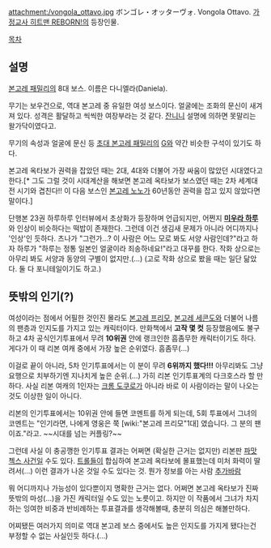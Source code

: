 attachment:/vongola_ottavo.jpg
ボンゴレ・オッターヴォ. Vongola Ottavo.
[[가정교사 히트맨 REBORN!]]의 등장인물.

[[목차]]
== 설명 ==
[[본고레 패밀리]]의 8대 보스. 이름은 다니엘라(Daniela).

무기는 보우건으로, 역대 본고레 중 유일한 여성 보스이다. 얼굴에는 조화의 문신이 새겨져 있다. 성격은 활달하고 씩씩한 여장부라는 것 같다. [[잔니니]] 설명에 의하면 못말리는 왈가닥이였다고.

무기의 속성과 얼굴에 문신 등 [[초대 본고레 패밀리]]의 [[G]]와 약간 비슷한 구석이 있기도 하다.

본고레 옥타보가 권력을 잡았던 때는 2대, 4대와 더불어 가장 싸움이 많았던 시대였다고 한다.[* 그도 그럴 것이 시대계산을 해보면 본고레 옥타보가 보스였던 때는 2차 세계대전 시기와 겹친다!! 이 다음 보스인 [[본고레 노노]]가 60년동안 권력을 잡고 있지 않았다면 말이다.]

단행본 23권 하루하루 인터뷰에서 초상화가 등장하며 언급되지만, 어쩐지 '''[[미우라 하루]]'''와 인상이 비슷하다는 떡밥이 존재한다. 그런데 이건 생김새 문제가 아니라 어디까지나 '인상'인 듯하다. 츠나가 "그런가…? 이 사람은 어느 모로 봐도 서양 사람인데?"라고 하자 하루가 "하루는 정통 일본인 얼굴이라 죄송하네요!"라고 대꾸를 한다. 작화 상으로는 아무리 봐도 서양과 동양의 구별이 없지만.(…) (고로 작화 상으로 봤을 때는 일단 닮았다. 둘 다 포니테일이기도 하고.)

== 뜻밖의 인기(?) ==
여성이라는 점에서 어필한 것인진 몰라도 [[본고레 프리모]], [[본고레 세콘도]]와 더불어 나름의 팬층과 인지도를 가지고 있는 캐릭터이다. 만화책에서 '''고작 몇 컷''' 등장했음에도 불구하고 4차 공식인기투표에서 무려 '''10위권''' 안에 랭크인한 흠좀무한 캐릭터이기도 하다. 게다가 이 때 리본 여캐 중에서 가장 높은 순위였다. 흠좀무(…)

이걸로 끝이 아니라, 5차 인기투표에서는 이 분이 무려 '''6위까지 했다!!!''' 아무리봐도 그냥 요행으로 치부하기엔 지나치게 높은 순위.(…) 가히 리본 인기투표계의 다크호스라 할 만하다. 사실 리본 여캐의 1인자는 [[크롬 도쿠로]]가 아니라 바로 이 사람이라는 말이 나오는 것도 이상한 일이 아니다.

리본의 인기투표에서는 10위권 안에 들면 코멘트를 하게 되는데, 5회 투표에서 그녀의 코멘트는 "인기라면, 나에게 영웅은 쭉 [wiki:"본고레 프리모"1대] 였습니다. 그 분의 팬이죠."라고. ~~시대를 넘는 커플링?~~

그런데 사실 이 충공깽한 인기투표 결과는 어쩌면 (확실한 근거는 없지만) 리본판 [[파맛 첵스 사건]]일 수도 있다. [[트롤]]들이 합심하여 본고레 옥타보에 몰표했는데 미처 화력이 딸려서(…) 이런 결과가 나온 것일 수도 있다는 것. 뭔가 정보를 아는 사람 [[추가바람]]

뭐 어디까지나 가능성이 있다뿐이지 명확한 근거는 없다. 어쩌면 본고레 옥타보가 진짜 뜻밖의 마성(...)을 가진 캐릭터일 수도 있는 노릇이고. 하지만 이 작품에서 그녀가 차지하는 잉여한 비중과 반비례하는 투표결과를 생각해볼때, 충분히 의심은 해볼만하다.

어찌됐든 여러가지 의미로 역대 본고레 보스 중에서도 높은 인지도를 가지게 됐다는건 부정할 수 없는 사실인듯 하다.(…)
